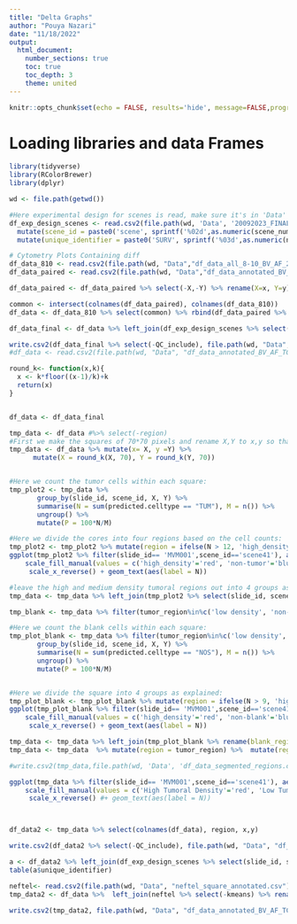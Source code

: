 ```yaml
---
title: "Delta Graphs"
author: "Pouya Nazari"
date: "11/18/2022"
output: 
  html_document:
    number_sections: true
    toc: true
    toc_depth: 3
    theme: united
---
```


```r
knitr::opts_chunk$set(echo = FALSE, results='hide', message=FALSE,progress=FALSE, verbose=FALSE)
```

# Loading libraries and data Frames

```r
library(tidyverse)
library(RColorBrewer)
library(dplyr)

wd <- file.path(getwd())
```

```r
#Here experimental design for scenes is read, make sure it's in 'Data' folder and the spelling is right in the line below:
df_exp_design_scenes <- read.csv2(file.path(wd, 'Data', '20092023_FINAL_ND_ONLY_Clinical information.csv'), stringsAsFactors = FALSE) %>% 
  mutate(scene_id = paste0('scene', sprintf('%02d',as.numeric(scene_number)))) %>% rename(slide_id = slide_name) %>% mutate(rank = unique_identifier) %>% separate(rank, c('G', 'number'),sep='SURV') %>% select(-G) %>% mutate(number = as.numeric(number)) %>% rename(pre_operative_steroids = pre.operative_steroids)%>% mutate(survival_group= factor(survival_group,levels=c("STS","MTS","LTS"))) %>% 
  mutate(unique_identifier = paste0('SURV', sprintf('%03d',as.numeric(number))))
```


```r
# Cytometry Plots Containing diff
df_data_810 <- read.csv2(file.path(wd, "Data","df_data_all_8-10_BV_AF_2renamed_TCYremoved_final.csv"),stringsAsFactors = FALSE)
df_data_paired <- read.csv2(file.path(wd, "Data","df_data_annotated_BV_AF_TCY_PairedGBM_renamed.csv"), stringsAsFactors= FALSE)

df_data_paired <- df_data_paired %>% select(-X,-Y) %>% rename(X=x, Y=y)

common <- intersect(colnames(df_data_paired), colnames(df_data_810))
df_data <- df_data_810 %>% select(common) %>% rbind(df_data_paired %>% select(common))

df_data_final <- df_data %>% left_join(df_exp_design_scenes %>% select(slide_id, scene_id, QC_include)) %>% filter(QC_include=='1')

write.csv2(df_data_final %>% select(-QC_include), file.path(wd, "Data","df_data_annotated_BV_AF_TCY_ND_cleaned.csv"),row.names = FALSE)
#df_data <- read.csv2(file.path(wd, "Data", "df_data_annotated_BV_AF_TCY_Combined_renamed.csv"),stringsAsFactors = FALSE)
```


```r
round_k<- function(x,k){
  x <- k*floor((x-1)/k)+k
  return(x)
}


df_data <- df_data_final

tmp_data <- df_data #%>% select(-region)
#First we make the squares of 70*70 pixels and rename X,Y to x,y so that we keep the cell ids.
tmp_data <- df_data %>% mutate(x= X, y =Y) %>% 
      mutate(X = round_k(X, 70), Y = round_k(Y, 70))


#Here we count the tumor cells within each square:
tmp_plot2 <- tmp_data %>% 
       group_by(slide_id, scene_id, X, Y) %>%
       summarise(N = sum(predicted.celltype == "TUM"), M = n()) %>%
       ungroup() %>%
       mutate(P = 100*N/M)

#Here we divide the cores into four regions based on the cell counts:
tmp_plot2 <- tmp_plot2 %>% mutate(region = ifelse(N > 12, 'high_density', ifelse(N > 8, 'medium density', ifelse(N >= 1, 'low density', 'non-tumor'))))
ggplot(tmp_plot2 %>% filter(slide_id== 'MVM001',scene_id=='scene41'), aes(X, Y, fill = region)) + geom_tile() + theme_bw() + 
    scale_fill_manual(values = c('high_density'='red', 'non-tumor'='blue', 'medium density'='orange', 'low density'='yellow'))+coord_flip()+
     scale_x_reverse() + geom_text(aes(label = N))

#leave the high and medium density tumoral regions out into 4 groups as explained:
tmp_data <- tmp_data %>% left_join(tmp_plot2 %>% select(slide_id, scene_id, X,Y,region)) %>% rename(tumor_region = region)

tmp_blank <- tmp_data %>% filter(tumor_region%in%c('low density', 'non-tumor'))

#Here we count the blank cells within each square:
tmp_plot_blank <- tmp_data %>% filter(tumor_region%in%c('low density', 'non-tumor')) %>% 
       group_by(slide_id, scene_id, X, Y) %>%
       summarise(N = sum(predicted.celltype == "NOS"), M = n()) %>%
       ungroup() %>%
       mutate(P = 100*N/M)


#Here we divide the square into 4 groups as explained:
tmp_plot_blank <- tmp_plot_blank %>% mutate(region = ifelse(N > 9, 'high_density', ifelse(N > 5, 'medium density', ifelse(N > 1, 'low density', 'non-blank'))))
ggplot(tmp_plot_blank %>% filter(slide_id== 'MVM001',scene_id=='scene41'), aes(X, Y, fill = region)) + geom_tile() + theme_bw() + 
    scale_fill_manual(values = c('high_density'='red', 'non-blank'='blue', 'medium density'='orange', 'low density'='yellow'))+coord_flip()+
     scale_x_reverse() + geom_text(aes(label = N))

tmp_data <- tmp_data %>% left_join(tmp_plot_blank %>% rename(blank_region = region) %>% select(slide_id, scene_id, X, Y,blank_region)) 
tmp_data <- tmp_data  %>% mutate(region = tumor_region) %>%  mutate(region = ifelse(blank_region %in% 'high_density', 'Necrotic', ifelse(region%in%c('high_density','medium density'),'High_tumor',region)))%>% mutate(region = ifelse(region%in%"High_tumor","High Tumoral Density", ifelse(region%in%"low density", "Low Tumoral Density", ifelse(region%in%"non-tumor", "Non-Tumoral","Necrotic Area"))))

#write.csv2(tmp_data,file.path(wd, 'Data', 'df_data_segmented_regions.csv'),row.names = FALSE)

ggplot(tmp_data %>% filter(slide_id== 'MVM001',scene_id=='scene41'), aes(X, Y, fill = region)) + geom_tile() + theme_bw() + 
    scale_fill_manual(values = c('High Tumoral Density'='red', 'Low Tumoral Density'='yellow','Non-Tumoral'='blue', 'Necrotic Area'='orange'))+coord_flip()+
     scale_x_reverse() #+ geom_text(aes(label = N))



df_data2 <- tmp_data %>% select(colnames(df_data), region, x,y)

write.csv2(df_data2 %>% select(-QC_include), file.path(wd, "Data", "df_data_annotated_BV_AF_TCY_ND_cleaned.csv"), row.names = FALSE)

a <- df_data2 %>% left_join(df_exp_design_scenes %>% select(slide_id, scene_id, unique_identifier))
table(a$unique_identifier)
```


```r

neftel<- read.csv2(file.path(wd, "Data", "neftel_square_annotated.csv"),stringsAsFactors = FALSE)%>% unique()
tmp_data2 <- df_data %>%  left_join(neftel %>% select(-kmeans) %>% rename(neftel = Annotations)) 

write.csv2(tmp_data2, file.path(wd, "Data", "df_data_annotated_BV_AF_TCY_ND_cleaned.csv"), row.names = FALSE)

```
